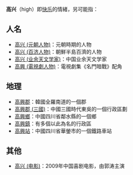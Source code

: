 '''高兴'''（high）即[[快乐|快乐]]的情緒，另可能指：

== 人名 ==
* [[高兴_(元朝人物)|高兴 (元朝人物)]]：元朝時期的人物
* [[高兴_(百济人物)|高兴 (百济人物)]]：朝鮮半島百濟的人物
* [[高兴__(业余天文学家)|高兴  (业余天文学家)]]：中国业余天文学家
* [[名門暗戰|高興  (電視劇人物)]]：電視劇集《名門暗戰》配角

== 地理 ==
* [[高興郡|高興郡]]：韓國全羅南道的一個郡
* [[高興郡_(三國)|高興郡 (三國)]]：中國三國時代東吳的一個行政區劃
* [[高興鄉|高興鄉]]：中國四川省鄰水縣的一個鄉
* [[高興鎮|高興鎮]]：有多個以此為名的行政區
* [[高興站|高興站]]：中國四川省華鎣市的一個鐵路車站

== 其他 ==
* [[高兴__(电影)|高兴  (电影)]]：2009年中国喜剧电影，由郭涛主演

{{消歧义|G|cat=二字消歧义}}